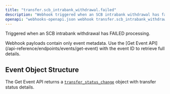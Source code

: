 ```yaml
---
title: "transfer.scb_intrabank_withdrawal.failed"
description: "Webhook triggered when an SCB intrabank withdrawal has failed"
openapi: "webhooks-openapi.json webhook transfer.scb_intrabank_withdrawal.failed"
---
```


Triggered when an SCB intrabank withdrawal has FAILED processing.

<Note>
Webhook payloads contain only event metadata. Use the [Get Event API](/api-reference/endpoints/events/get-event) with the event ID to retrieve full details.
</Note>

## Event Object Structure

The Get Event API returns a [`transfer_status_change`](/api-reference/events/transfer-status-change-object) object with transfer status details.
